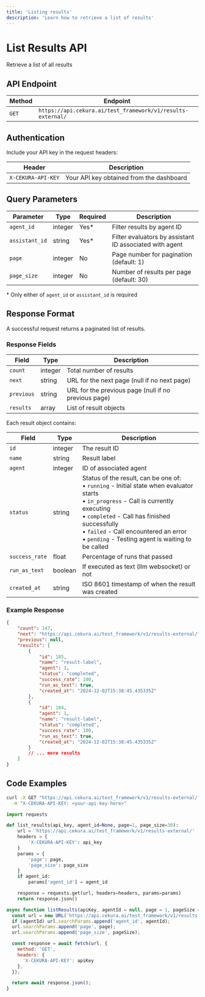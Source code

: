 ---
title: 'Listing results'
description: 'Learn how to retrieve a list of results'
---

# List Results API
Retrieve a list of all results

## API Endpoint

| Method | Endpoint |
|--------|----------|
| `GET` | `https://api.cekura.ai/test_framework/v1/results-external/` |

## Authentication

Include your API key in the request headers:

| Header | Description |
|--------|--------|
| `X-CEKURA-API-KEY` | Your API key obtained from the dashboard |

## Query Parameters

| Parameter | Type | Required | Description |
|-----------|------|----------|-------------|
| `agent_id` | integer | Yes* | Filter results by agent ID |
| `assistant_id` | string | Yes* | Filter evaluators by assistant ID associated with agent |
| `page` | integer | No | Page number for pagination (default: 1) |
| `page_size` | integer | No | Number of results per page (default: 30) |

\* Only either of `agent_id` or `assistant_id` is required

## Response Format

A successful request returns a paginated list of results.

### Response Fields

| Field | Type | Description |
|-------|------|-------------|
| `count` | integer | Total number of results |
| `next` | string | URL for the next page (null if no next page) |
| `previous` | string | URL for the previous page (null if no previous page) |
| `results` | array | List of result objects |

Each result object contains:

| Field | Type | Description |
|-------|------|-------------|
| `id` | integer | The result ID |
| `name` | string | Result label |
| `agent` | integer | ID of associated agent |
| `status` | string | Status of the result, can be one of:<br/>• `running` - Initial state when evaluator starts<br/>• `in_progress` - Call is currently executing<br/>• `completed` - Call has finished successfully<br/>• `failed` - Call encountered an error<br/>• `pending` - Testing agent is waiting to be called |
| `success_rate` | float | Percentage of runs that passed |
| `run_as_text` | boolean | If executed as text (llm websocket) or not |
| `created_at` | string | ISO 8601 timestamp of when the result was created |

### Example Response

```json
{
    "count": 147,
    "next": "https://api.cekura.ai/test_framework/v1/results-external/?agent_id=1&page=1",
    "previous": null,
    "results": [
        {
            "id": 185,
            "name": "result-label",
            "agent": 1,
            "status": "completed",
            "success_rate": 100,
            "run_as_text": true,
            "created_at": "2024-12-02T15:38:45.435335Z"
        },
        {
            "id": 184,
            "agent": 1,
            "name": "result-label",
            "status": "completed",
            "success_rate": 100,
            "run_as_text": true,
            "created_at": "2024-12-02T15:38:45.435335Z"
        }
        // ... more results
    ]
}
```

## Code Examples

<CodeGroup>

```bash Curl
curl -X GET "https://api.cekura.ai/test_framework/v1/results-external/?agent_id=1" \
  -H "X-CEKURA-API-KEY: <your-api-key-here>"
```

```python Python
import requests

def list_results(api_key, agent_id=None, page=1, page_size=30):
    url = 'https://api.cekura.ai/test_framework/v1/results-external/'
    headers = {
        'X-CEKURA-API-KEY': api_key
    }
    params = {
        'page': page,
        'page_size': page_size
    }
    if agent_id:
        params['agent_id'] = agent_id

    response = requests.get(url, headers=headers, params=params)
    return response.json()
```

```javascript JavaScript
async function listResults(apiKey, agentId = null, page = 1, pageSize = 30) {
  const url = new URL('https://api.cekura.ai/test_framework/v1/results-external/');
  if (agentId) url.searchParams.append('agent_id', agentId);
  url.searchParams.append('page', page);
  url.searchParams.append('page_size', pageSize);

  const response = await fetch(url, {
    method: 'GET',
    headers: {
      'X-CEKURA-API-KEY': apiKey
    },
  });

  return await response.json();
}
```
</CodeGroup>
